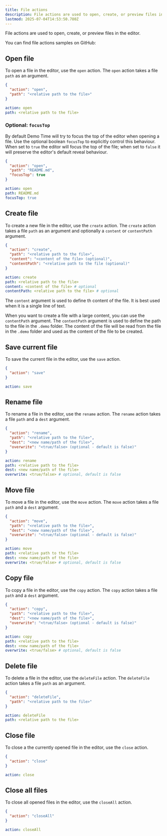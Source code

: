 ```yaml
---
title: File actions
description: File actions are used to open, create, or preview files in the editor.
lastmod: 2025-07-04T14:53:50.780Z
---
```



File actions are used to open, create, or preview files in the editor.

<Aside type="note" title='Samples'>
  You can find file actions samples on GitHub: 
  <GitHubFileOpener filePath=".demo/1.file-actions.json" />
</Aside>

## Open file

To open a file in the editor, use the `open` action. The `open` action takes a file `path` as an argument.

<Tabs syncKey="file-open-action">
<TabItem label="JSON">

```json
{
  "action": "open",
  "path": "<relative path to the file>"
}
```

</TabItem>
<TabItem label="YAML">

```yaml
action: open
path: <relative path to the file>
```

</TabItem>
</Tabs>

### Optional: `focusTop`

By default Demo Time will try to focus the top of the editor when opening a file. Use the optional boolean `focusTop` to explicitly control this behaviour. When set to `true` the editor will focus the top of the file; when set to `false` it will preserve the editor's default reveal behaviour.

<Tabs syncKey="file-open-action-focusTop">
<TabItem label="JSON">

```json
{
  "action": "open",
  "path": "README.md",
  "focusTop": true
}
```

</TabItem>
<TabItem label="YAML">

```yaml
action: open
path: README.md
focusTop: true
```

</TabItem>
</Tabs>

## Create file

To create a new file in the editor, use the `create` action. The `create` action takes a file `path` as an argument and optionally a `content` or `contentPath` argument.

<Tabs syncKey="file-create-action">
<TabItem label="JSON">

```json
{
  "action": "create",
  "path": "<relative path to the file>",
  "content": "<content of the file> (optional)",
  "contentPath": "<relative path to the file (optional)"
}
```

</TabItem>
<TabItem label="YAML">

```yaml
action: create
path: <relative path to the file>
content: <content of the file> # optional
contentPath: <relative path to the file> # optional
```

</TabItem>
</Tabs>

The `content` argument is used to define th content of the file. It is best used when it is a single line of text.

When you want to create a file with a large content, you can use the `contentPath` argument. The `contentPath` argument is used to define the path to the file in the `.demo` folder. The content of the file will be read from the file in the `.demo` folder and used as the content of the file to be created.

## Save current file

To save the current file in the editor, use the `save` action.

<Tabs syncKey="file-save-action">
<TabItem label="JSON">

```json
{
  "action": "save"
}
```

</TabItem>
<TabItem label="YAML">

```yaml
action: save
```

</TabItem>
</Tabs>

## Rename file

To rename a file in the editor, use the `rename` action. The `rename` action takes a file `path` and a `dest` argument.

<Tabs syncKey="file-rename-action">
<TabItem label="JSON">

```json
{
  "action": "rename",
  "path": "<relative path to the file>",
  "dest": "<new name/path of the file>",
  "overwrite": "<true/false> (optional - default is false)"
}
```

</TabItem>
<TabItem label="YAML">

```yaml
action: rename
path: <relative path to the file>
dest: <new name/path of the file>
overwrite: <true/false> # optional, default is false
```

</TabItem>
</Tabs>

## Move file

To move a file in the editor, use the `move` action. The `move` action takes a file `path` and a `dest` argument.

<Tabs syncKey="file-move-action">
<TabItem label="JSON">

```json
{
  "action": "move",
  "path": "<relative path to the file>",
  "dest": "<new name/path of the file>",
  "overwrite": "<true/false> (optional - default is false)"
}
```

</TabItem>
<TabItem label="YAML">

```yaml
action: move
path: <relative path to the file>
dest: <new name/path of the file>
overwrite: <true/false> # optional, default is false
```

</TabItem>
</Tabs>

## Copy file

To copy a file in the editor, use the `copy` action. The `copy` action takes a file `path` and a `dest` argument.

<Tabs syncKey="file-copy-action">
<TabItem label="JSON">

```json
{
  "action": "copy",
  "path": "<relative path to the file>",
  "dest": "<new name/path of the file>",
  "overwrite": "<true/false> (optional - default is false)"
}
```

</TabItem>
<TabItem label="YAML">

```yaml
action: copy
path: <relative path to the file>
dest: <new name/path of the file>
overwrite: <true/false> # optional, default is false
```

</TabItem>
</Tabs>

## Delete file

To delete a file in the editor, use the `deleteFile` action. The `deleteFile` action takes a file `path` as an argument.

<Tabs syncKey="file-delete-action">
<TabItem label="JSON">

```json
{
  "action": "deleteFile",
  "path": "<relative path to the file>"
}
```

</TabItem>
<TabItem label="YAML">

```yaml
action: deleteFile
path: <relative path to the file>
```

</TabItem>
</Tabs>

## Close file

To close a the currently opened file in the editor, use the `close` action.

<Tabs syncKey="file-close-action">
<TabItem label="JSON">

```json
{
  "action": "close"
}
```

</TabItem>
<TabItem label="YAML">

```yaml
action: close
```

</TabItem>
</Tabs>

## Close all files

To close all opened files in the editor, use the `closeAll` action.

<Tabs syncKey="file-closeall-action">
<TabItem label="JSON">

```json
{
  "action": "closeAll"
}
```

</TabItem>
<TabItem label="YAML">

```yaml
action: closeAll
```

</TabItem>
</Tabs>
